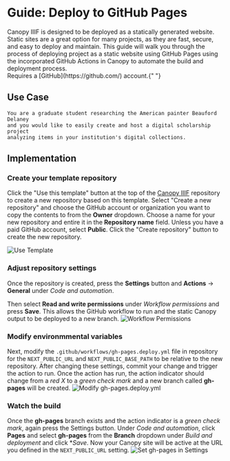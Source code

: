 
# Guide: Deploy to GitHub Pages

<Section size="1">
  <Text size="4">
    Canopy IIIF is designed to be deployed as a statically generated website.
    Static sites are a great option for many projects, as they are fast, secure,
    and easy to deploy and maintain. This guide will walk you through the
    process of deploying project as a static website using GitHub Pages using
    the incorporated GitHub Actions in Canopy to automate the build and
    deployment process.
  </Text>
</Section>

<Callout type="info">
  Requires a [GitHub](https://github.com/) account.{" "}
</Callout>

## Use Case

    You are a graduate student researching the American painter Beauford Delaney
    and you would like to easily create and host a digital scholarship project
    analyzing items in your institution's digital collections.

## Implementation

<Steps>

### Create your template repository

Click the "Use this template" button at the top of the [Canopy IIIF](https://github.com/canopy-iiif/canopy-iiif)
repository to create a new repository based on this template. Select "Create a new repository" and choose the GitHub
account or organization you want to copy the contents to from the **Owner** dropdown. Choose a name for your new repository
and entire it in the **Repository name** field. Unless you have a paid GitHub account, select **Public**. Click the
"Create repository" button to create the new repository.

![Use Template](/docs/use-template.png)

### Adjust repository settings

Once the repository is created, press the **Settings** button and **Actions** → **General** under _Code and automation_.

Then select **Read and write permissions** under _Workflow permissions_ and press **Save**. This allows the GitHub
workflow to run and the static Canopy output to be deployed to a new branch.
![Workflow Permissions](/docs/workflow-permissions.png)

### Modify environmmental variables

Next, modify the `.github/workflows/gh-pages.deploy.yml` file in repository for the `NEXT_PUBLIC_URL` and `NEXT_PUBLIC_BASE_PATH`
to be relative to the new repository. After changing these settings, commit your change and trigger the action to run.
Once the action has run, the action indicator should change from a _red X_ to a _green check mark_ and a new branch called
**gh-pages** will be created.
![Modify gh-pages.deploy.yml](/docs/modify-gh-pages-deploy.png)

### Watch the build

Once the **gh-pages** branch exists and the action indicator is a _green check mark_, again press the Settings button.
Under _Code and automation_, click **Pages** and select **gh-pages** from the **Branch** dropdown under _Build and deployment_
and click \*_Save_. Now your Canopy site will be active at the URL you defined in the `NEXT_PUBLIC_URL` setting.
![Set gh-pages in Settings](/docs/set-gh-pages.png)

</Steps>
